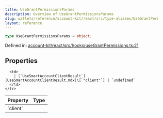 ```yaml
---
title: UseGrantPermissionsParams
description: Overview of UseGrantPermissionsParams
slug: wallets/reference/account-kit/react/src/type-aliases/UseGrantPermissionsParams
layout: reference
---
```


```ts
type UseGrantPermissionsParams = object;
```

Defined in: [account-kit/react/src/hooks/useGrantPermissions.ts:21](https://github.com/alchemyplatform/aa-sdk/blob/5b9429f0f16dcd4ff822527b8de589e19e88faa7/account-kit/react/src/hooks/useGrantPermissions.ts#L21)

## Properties

<table>
  <thead>
    <tr>
      <th align="left">Property</th>
      <th align="left">Type</th>
    </tr>
  </thead>

  <tbody>
    <tr>
      <td>
        <a id="client" /> `client`
      </td>

      <td>
        | [`UseSmartAccountClientResult`](UseSmartAccountClientResult.mdx)\[`"client"`] | `undefined`
      </td>
    </tr>

  </tbody>
</table>
